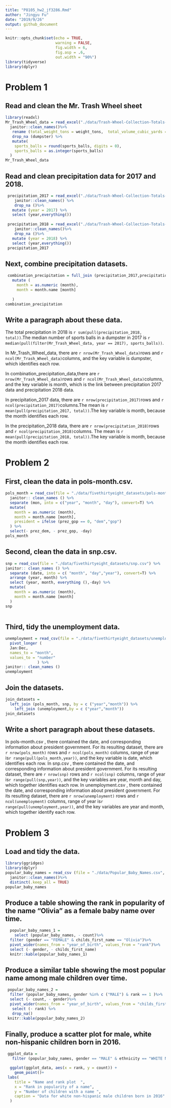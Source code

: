 ```yaml
---
title: "P8105_hw2_jf3286.Rmd"
author: "Jingyu Fu"
date: "2019/9/26"
output: github_document
---
```


```r

knitr::opts_chunk$set(echo = TRUE, 
                      warning = FALSE,
                      fig.width = 6,
                      fig.asp = .6,
                      out.width = "90%")
library(tidyverse)
library(dplyr)

```

# Problem 1

## Read and clean the Mr. Trash Wheel sheet 
```r
library(readxl)
Mr_Trash_Wheel_data = read_excel("./data/Trash-Wheel-Collection-Totals-8-6-19.xlsx", sheet = "Mr. Trash Wheel", range = "A2:N408", col_names = TRUE) %>%
  janitor::clean_names()%>%
   rename (total_weight_tons = weight_tons,  total_volume_cubic_yards = volume_cubic_yards)%>%
   drop_na (dumpster) %>% 
   mutate(
    sports_balls = round(sports_balls, digits = 0),
    sports_balls = as.integer(sports_balls)
  ) 
Mr_Trash_Wheel_data
```
    
## Read and clean precipitation data for 2017 and 2018. 
```r
 precipitation_2017 = read_excel("./data/Trash-Wheel-Collection-Totals-8-6-19.xlsx", sheet = "2017 Precipitation", skip = 1, col_names = TRUE) %>% 
    janitor::clean_names() %>% 
    drop_na ()%>%
   mutate (year = 2017) %>% 
   select (year,everything())
 
 precipitation_2018 = read_excel("./data/Trash-Wheel-Collection-Totals-8-6-19.xlsx", sheet = "2018 Precipitation", skip = 1, col_names = TRUE) %>% 
    janitor::clean_names()%>%
    drop_na ()%>%
   mutate (year = 2018) %>% 
   select (year,everything())
 precipitation_2017
```
  
## Next, combine precipitation datasets. 
```r
 combination_precipitation = full_join (precipitation_2017,precipitation_2018) %>% 
   mutate (
     month = as.numeric (month),
     month = month.name [month]
     
   )
combination_precipitation
``` 

## Write a paragraph about these data.

The total precipitation in 2018 is `r sum(pull(precipitation_2018, total))`.The median number of sports balls in a dumpster in 2017 is `r median(pull(filter(Mr_Trash_Wheel_data, year == 2017), sports_balls))`. 


In Mr_Trash_Wheel_data, there are `r nrow(Mr_Trash_Wheel_data)`rows and `r ncol(Mr_Trash_Wheel_data)`columns, and the key variable is dumpster, which identifies each row.

In combination_precipitation_data,there are `r nrow(Mr_Trash_Wheel_data)`rows and `r ncol(Mr_Trash_Wheel_data)`columns, and the key variable is month, which is the link between precipitation 2017 data and precipitation 2018 data. 

In precipitation_2017 data, there are `r nrow(precipitation_2017)`rows and `r ncol(precipitation_2017)`columns.The mean  is `r mean(pull(precipitation_2017, total))`.The key variable is month, because the month identifies each row.


In the precipitation_2018 data, there are `r nrow(precipitation_2018)`rows and `r ncol(precipitation_2018)`columns. The mean is `r mean(pull(precipitation_2018, total))`.The key variable is month, because the month identifies each row.

 


# Problem 2

## First, clean the data in pols-month.csv.
```r
pols_month = read_csv(file = "./data/fivethirtyeight_datasets/pols-month.csv", col_names = TRUE)%>%
  janitor:: clean_names () %>% 
  separate (mon, into = c("year", "month", "day"), convert=T) %>% 
  mutate(
    month = as.numeric (month), 
    month = month.name [month],
    president = ifelse (prez_gop == 0, "dem","gop")
  ) %>% 
  select(- prez_dem, - prez_gop, -day)
pols_month
```
 
## Second, clean the data in snp.csv. 
```r
snp = read_csv(file = "./data/fivethirtyeight_datasets/snp.csv") %>% 
janitor:: clean_names () %>% 
  separate (date, into = c( "month", "day","year"), convert=T) %>% 
  arrange (year, month) %>% 
  select (year, month, everything (),-day) %>% 
  mutate(
    month = as.numeric (month), 
    month = month.name [month]
  ) 
snp
  
```


## Third, tidy the unemployment data.  
```r
unemployment = read_csv(file = "./data/fivethirtyeight_datasets/unemployment.csv") %>% 
  pivot_longer (
  Jan:Dec, 
  names_to = "month",
  values_to = "number"
              ) %>% 
janitor:: clean_names () 
unemployment
```


## Join the datasets. 
```r
join_datasets = 
  left_join (pols_month, snp, by = c ("year","month")) %>% 
    left_join (unemployment,by = c ("year","month"))
join_datasets
```

## Write a short paragraph about these datasets. 

In pols-month.csv , there contained the date, and corresponding information about president government. For its resulting dataset, there are `r nrow(pols_month)` rows and `r ncol(pols_month)` columns, range of year is`r range(pull(pols_month,year))`, and the key variable is date, which identifies each row. In snp.csv , there contained the date, and corresponding information about president government. For its resulting dataset, there are `r nrow(snp)` rows and `r ncol(snp)` columns, range of year is`r range(pull(snp,year))`, and the key variables are year, month and day, which together identifies each row. In unemployment.csv , there contained the date, and corresponding information about president government. For its resulting dataset, there are `r nrow(unemployment)` rows and `r ncol(unemployment)` columns, range of year is`r range(pull(unemployment,year))`, and the key variables are year and month, which together identify each row. 


# Problem 3

## Load and tidy the data.
```r
library(ggridges)
library(dplyr)
popular_baby_names = read_csv (file = "./data/Popular_Baby_Names.csv", col_names = TRUE, col_types = "ncccnn")%>%
  janitor::clean_names()%>%
  distinct(.keep_all = TRUE)
popular_baby_names
```
 
## Produce a table showing the rank in popularity of the name “Olivia” as a female baby name over time.
```r
  popular_baby_names_1 = 
    select (popular_baby_names, - count)%>%
  filter (gender == "FEMALE" & childs_first_name == "Olivia")%>%
  pivot_wider(names_from = "year_of_birth", values_from = "rank")%>%
  select (- gender, - childs_first_name)
  knitr::kable(popular_baby_names_1)
```

## Produce a similar table showing the most popular name among male children over time.
```r
 popular_baby_names_2 =
  filter (popular_baby_names, gender %in% c ("MALE") & rank == 1 )%>%
  select (- count, - gender)%>%
  pivot_wider(names_from = "year_of_birth", values_from = "childs_first_name")%>%
   select (- rank) %>% 
   drop_na()
 knitr::kable(popular_baby_names_2)
```
                                                                                    
## Finally, produce a scatter plot for male, white non-hispanic children born in 2016.                                                                               
```r
 ggplot_data = 
   filter (popular_baby_names, gender == "MALE" & ethnicity == "WHITE NON HISPANIC" & year_of_birth == 2016) 

  ggplot(ggplot_data, aes(x = rank, y = count)) + 
    geom_point()+
 labs(
    title = "Name and rank plot  ",
    x = "Rank in popularity of a name",
    y = "Number of children with a name ",
    caption = "Data for white non-hispanic male children born in 2016"
  )
  

```
